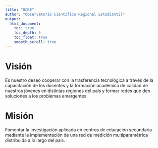 ```yaml
---
title: "OCRE"
author: "Observatorio Científico Regional Estudiantil"
output:
  html_document:
    toc: true
    toc_depth: 5
    toc_float: true
    smooth_scroll: true
---
```


# Visión
Es nuestro deseo cooperar con la trasferencia tecnológica a través de la capacitación de los docentes y la formación académica de calidad de nuestros jóvenes en distintas regiones del país y formar redes que den soluciones a los problemas emergentes.


# Misión
Fomentar la investigación aplicada en centros de educación secundaria mediante la implementación de una red de medición multiparamétrica distribuida a lo largo del país. 




